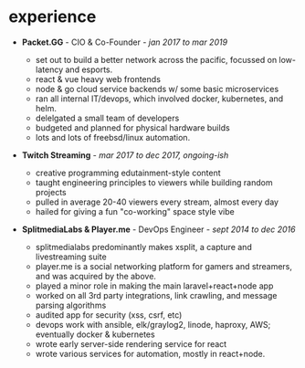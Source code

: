 # experience

- **Packet.GG** - CIO & Co-Founder - *jan 2017 to mar 2019*
  - set out to build a better network across the pacific, focussed on low-latency and esports.
  - react & vue heavy web frontends
  - node & go cloud service backends w/ some basic microservices
  - ran all internal IT/devops, which involved docker, kubernetes, and helm.
  - delelgated a small team of developers
  - budgeted and planned for physical hardware builds
  - lots and lots of freebsd/linux automation.

- **Twitch Streaming** - *mar 2017 to dec 2017, ongoing-ish*
  - creative programming edutainment-style content
  - taught engineering principles to viewers while building random projects
  - pulled in average 20-40 viewers every stream, almost every day
  - hailed for giving a fun "co-working" space style vibe

- **SplitmediaLabs & Player.me** - DevOps Engineer - *sept 2014 to dec 2016*
  - splitmedialabs predominantly makes xsplit, a capture and livestreaming suite
  - player.me is a social networking platform for gamers and streamers, and was acquired by the above.
  - played a minor role in making the main laravel+react+node app
  - worked on all 3rd party integrations, link crawling, and message parsing algorithms
  - audited app for security (xss, csrf, etc)
  - devops work with ansible, elk/graylog2, linode, haproxy, AWS; eventually docker & kubernetes
  - wrote early server-side rendering service for react
  - wrote various services for automation, mostly in react+node.